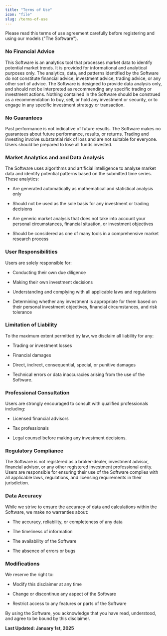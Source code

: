 ```yaml
---
title: "Terms of Use"
icon: "file"
slug: /terms-of-use
---
```


Please read this terms of use agreement carefully before registering and using our models ("The Software").

### No Financial Advice

This Software is an analytics tool that processes market data to identify potential market trends. It is provided for informational and analytical purposes only. The analytics, data, and patterns identified by the Software do not constitute financial advice, investment advice, trading advice, or any other sort of advice. The Software is designed to provide data analysis only, and should not be interpreted as recommending any specific trading or investment actions. Nothing contained in the Software should be construed as a recommendation to buy, sell, or hold any investment or security, or to engage in any specific investment strategy or transaction.

### No Guarantees

Past performance is not indicative of future results. The Software makes no guarantees about future performance, results, or returns. Trading and investing involve substantial risk of loss and are not suitable for everyone. Users should be prepared to lose all funds invested.

### Market Analytics and and Data Analysis

The Software uses algorithms and artificial intelligence to analyse market data and identify potential patterns based on the submitted time series. These analytics:

* Are generated automatically as mathematical and statistical analysis only

* Should not be used as the sole basis for any investment or trading decisions

* Are generic market analysis that does not take into account your personal circumstances, financial situation, or investment objectives

* Should be considered as one of many tools in a comprehensive market research process

### User Responsibilities

Users are solely responsible for:

* Conducting their own due diligence

* Making their own investment decisions

* Understanding and complying with all applicable laws and regulations

* Determining whether any investment is appropriate for them based on their personal investment objectives, financial circumstances, and risk tolerance

### Limitation of Liability

To the maximum extent permitted by law, we disclaim all liability for any:

* Trading or investment losses

* Financial damages

* Direct, indirect, consequential, special, or punitive damages

* Technical errors or data inaccuracies arising from the use of the Software.

### Professional Consultation

Users are strongly encouraged to consult with qualified professionals including:

* Licensed financial advisors

* Tax professionals

* Legal counsel before making any investment decisions.

### Regulatory Compliance

The Software is not registered as a broker-dealer, investment advisor, financial advisor, or any other registered investment professional entity. Users are responsible for ensuring their use of the Software complies with all applicable laws, regulations, and licensing requirements in their jurisdiction.

### Data Accuracy

While we strive to ensure the accuracy of data and calculations within the Software, we make no warranties about:

* The accuracy, reliability, or completeness of any data

* The timeliness of information

* The availability of the Software

* The absence of errors or bugs

### Modifications

We reserve the right to:

* Modify this disclaimer at any time

* Change or discontinue any aspect of the Software

* Restrict access to any features or parts of the Software

By using the Software, you acknowledge that you have read, understood, and agree to be bound by this disclaimer.

**Last Updated: January 1st, 2025**